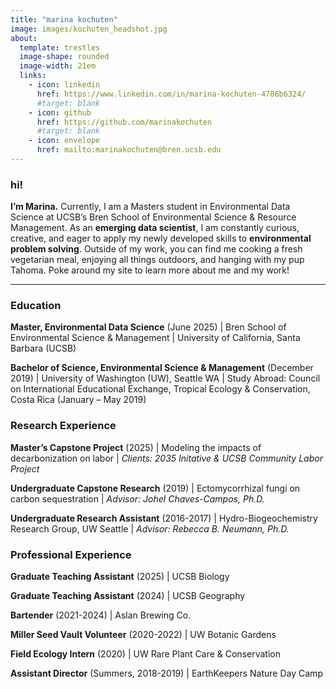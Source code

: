 ```yaml
---
title: "marina kochuten"
image: images/kochuten_headshot.jpg
about:
  template: trestles
  image-shape: rounded
  image-width: 21em
  links:
    - icon: linkedin
      href: https://www.linkedin.com/in/marina-kochuten-4786b6324/
      #target: blank
    - icon: github
      href: https://github.com/marinakochuten
      #target: blank
    - icon: envelope
      href: mailto:marinakochuten@bren.ucsb.edu
---
```


:::::: darkgrey-text
### hi!

**I’m Marina.** Currently, I am a Masters student in Environmental Data Science at UCSB’s Bren School of Environmental Science & Resource Management. As an **emerging data scientist**, I am constantly curious, creative, and eager to apply my newly developed skills to **environmental problem solving**. Outside of my work, you can find me cooking a fresh vegetarian meal, enjoying all things outdoors, and hanging with my pup Tahoma. Poke around my site to learn more about me and my work!

---------------------------------------------------------------------------------------------------------------------

::: panel-tabset
### Education

**Master, Environmental Data Science** (June 2025) | Bren School of Environmental Science & Management \| University of California, Santa Barbara (UCSB)

**Bachelor of Science, Environmental Science & Management** (December 2019) | University of Washington (UW), Seattle WA | Study Abroad: Council on International Educational Exchange, Tropical Ecology & Conservation, Costa Rica  (January – May 2019)

### Research Experience

**Master's Capstone Project** (2025)  |  Modeling the impacts of decarbonization on labor | *Clients: 2035 Initative & UCSB Community Labor Project*

**Undergraduate Capstone Research** (2019)  |  Ectomycorrhizal fungi on carbon sequestration | *Advisor: Johel Chaves-Campos, Ph.D.*

**Undergraduate Research Assistant** (2016-2017) | Hydro-Biogeochemistry Research Group, UW Seattle | *Advisor: Rebecca B. Neumann, Ph.D.*

### Professional Experience

**Graduate Teaching Assistant** (2025) | UCSB Biology 

**Graduate Teaching Assistant** (2024) | UCSB Geography 

**Bartender** (2021-2024) | Aslan Brewing Co. 

**Miller Seed Vault Volunteer** (2020-2022) | UW Botanic Gardens 

**Field Ecology Intern**  (2020) | UW Rare Plant Care & Conservation 

**Assistant Director** (Summers, 2018-2019) | EarthKeepers Nature Day Camp 



:::
::::::
